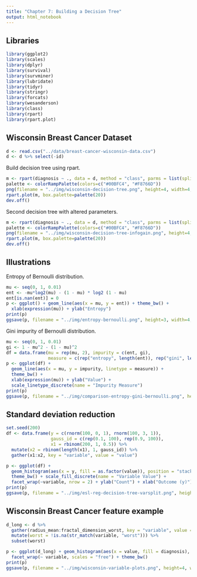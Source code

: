 ```yaml
---
title: "Chapter 7: Building a Decision Tree"
output: html_notebook
---
```


## Libraries

```r
library(ggplot2)
library(scales)
library(dplyr)
library(survival)
library(survminer)
library(lubridate)
library(tidyr)
library(stringr)
library(forcats)
library(wesanderson)
library(class)
library(rpart)
library(rpart.plot)
```

## Wisconsin Breast Cancer Dataset

```r
d <- read.csv("../data/breast-cancer-wisconsin-data.csv")
d <- d %>% select(-id)
```

Build decision tree using rpart.

```r
m <- rpart(diagnosis ~ ., data = d, method = "class", parms = list(split = "gini"))
palette <- colorRampPalette(colors=c("#00BFC4", "#F8766D"))
png(filename = "../img/wisconsin-decision-tree.png", height=4, width=4, units="in", res=300)
rpart.plot(m, box.palette=palette(20))
dev.off()
```

Second decision tree with altered parameters.

```r
m <- rpart(diagnosis ~ ., data = d, method = "class", parms = list(split = "information"))
palette <- colorRampPalette(colors=c("#00BFC4", "#F8766D"))
png(filename = "../img/wisconsin-decision-tree-infogain.png", height=4, width=4, units="in", res=300)
rpart.plot(m, box.palette=palette(20))
dev.off()
```

## Illustrations

Entropy of Bernoulli distribution.

```r
mu <- seq(0, 1, 0.01)
ent <- -mu*log2(mu) - (1 - mu) * log2 (1 - mu)
ent[is.nan(ent)] = 0
p <- ggplot() + geom_line(aes(x = mu, y = ent)) + theme_bw() + 
  xlab(expression(mu)) + ylab("Entropy")
print(p)
ggsave(p, filename = "../img/entropy-bernoulli.png", height=3, width=4, units="in", dpi=300)
```

Gini impurity of Bernoulli distribution.

```r
mu <- seq(0, 1, 0.01)
gi <- 1 - mu^2 - (1 - mu)^2
df = data.frame(mu = rep(mu, 2), impurity = c(ent, gi), 
                measure = c(rep("entropy", length(ent)), rep("gini", length(gi))))
p <- ggplot(df) + 
  geom_line(aes(x = mu, y = impurity, linetype = measure)) +
  theme_bw() + 
  xlab(expression(mu)) + ylab("Value") + 
  scale_linetype_discrete(name = "Impurity Measure")
print(p)
ggsave(p, filename = "../img/comparison-entropy-gini-bernoulli.png", height=3, width=5, units="in", dpi=300)
```


## Standard deviation reduction

```r
set.seed(200)
df <- data.frame(y = c(rnorm(100, 0, 1), rnorm(100, 3, 1)), 
                 gauss_id = c(rep(0.1, 100), rep(0.9, 100)),
                 x1 = rbinom(200, 1, 0.5)) %>%
  mutate(x2 = rbinom(length(x1), 1, gauss_id)) %>%
  gather(x1:x2, key = "variable", value = "value")

p <- ggplot(df) + 
  geom_histogram(aes(x = y, fill = as.factor(value)), position = "stack", alpha = 0.8, bins = 30) + 
  theme_bw() + scale_fill_discrete(name = "Variable Value") + 
  facet_wrap(~variable, nrow = 2) + ylab("Count") + xlab("Outcome (y)")
print(p)
ggsave(p, filename = "../img/esl-reg-decision-tree-varsplit.png", height=4, width=6, units="in", dpi=300)
```

## Wisconsin Breast Cancer feature example

```r
d_long <- d %>% 
  gather(radius_mean:fractal_dimension_worst, key = "variable", value = "value") %>%
  mutate(worst = !is.na(str_match(variable, "worst"))) %>%
  subset(worst)

p <- ggplot(d_long) + geom_histogram(aes(x = value, fill = diagnosis), alpha = 0.8) + 
  facet_wrap(~ variable, scales = "free") + theme_bw()
print(p)
ggsave(p, filename = "../img/wisconsin-variable-plots.png", height=4, width=6, units="in", dpi=300)
```

